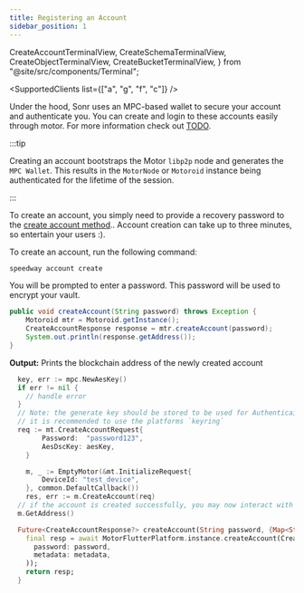 ```yaml
---
title: Registering an Account
sidebar_position: 1
---
```


  CreateAccountTerminalView,
  CreateSchemaTerminalView,
  CreateObjectTerminalView,
  CreateBucketTerminalView,
} from "@site/src/components/Terminal";

<SupportedClients list={["a", "g", "f", "c"]} />

Under the hood, Sonr uses an MPC-based wallet to secure your account and authenticate
you. You can create and login to these accounts easily through motor. For more information
check out [TODO](#).

:::tip

Creating an account bootstraps the Motor `libp2p` node and generates the `MPC Wallet`. This results in the `MotorNode` or `Motoroid` instance being authenticated for the lifetime of the session.

:::

To create an account, you simply need to provide a recovery password to the [create account method](/docs/guides/install.mdx#initialization).. Account creation can take up to three minutes, so entertain your users :).

<Tabs groupId="platform">
    <TabItem value="cli" label="🖥️ CLI" default>
To create an account, run the following command:

```sh
speedway account create
```

<div style={{ maxWidth: 600, marginBottom: 16 }}>
  <CreateAccountTerminalView />
</div>

You will be prompted to enter a password. This password will be used to encrypt your vault.

  </TabItem>

  <TabItem value="java" label="🤖 Android">

```java
public void createAccount(String password) throws Exception {
    Motoroid mtr = Motoroid.getInstance();
    CreateAccountResponse response = mtr.createAccount(password);
    System.out.println(response.getAddress());
}
```

**Output:** Prints the blockchain address of the newly created account

  </TabItem>
  <TabItem value="go" label="🐹 Go">

```go
  key, err := mpc.NewAesKey()
  if err != nil {
    // handle error
  }
  // Note: the generate key should be stored to be used for Authenticaiton.
  // it is recommended to use the platforms `keyring`
  req := mt.CreateAccountRequest{
		Password:  "password123",
		AesDscKey: aesKey,
	}

	m, _ := EmptyMotor(&mt.InitializeRequest{
		DeviceId: "test_device",
	}, common.DefaultCallback())
	res, err := m.CreateAccount(req)
  // if the account is created successfully, you may now interact with the `motor` instance
  m.GetAddress()

```

  </TabItem>
  <TabItem value="flutter" label="🐦 Flutter">

```dart
  Future<CreateAccountResponse?> createAccount(String password, {Map<String, String>? metadata}) async {
    final resp = await MotorFlutterPlatform.instance.createAccount(CreateAccountRequest(
      password: password,
      metadata: metadata,
    ));
    return resp;
  }
```

  </TabItem>
</Tabs>
